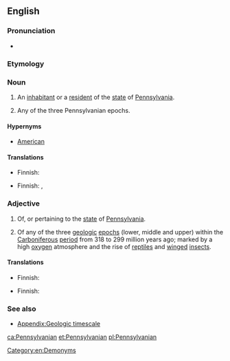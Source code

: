 ==English==

===Pronunciation===
* {{rhymes|eɪniən|lang=en}}

===Etymology===
{{suffix|Pennsylvania|an|lang=en}}

===Noun===
{{en-noun}}

# An [[inhabitant]] or a [[resident]] of the [[state]] of [[Pennsylvania]].
# {{context|geology|lang=en}} Any of the three Pennsylvanian epochs.

====Hypernyms====
*[[American]]

====Translations====
{{trans-top|resident of Pennsylvania}}
* Finnish: {{t|fi|pennsylvanialainen}}
{{trans-mid}}
{{trans-bottom}}

{{trans-top|geology: Pennsylvanian epoch}}
* Finnish: {{t|fi|pennsylvanialaiskausi}}, {{t|fi|myöhäiskivihiilikausi}}
{{trans-mid}}
{{trans-bottom}}

===Adjective===
{{en-adj|-}}

# Of, or pertaining to the [[state]] of [[Pennsylvania]].
# {{context|geology|lang=en}} Of any of the three [[geologic]] [[epoch]]s (lower, middle and upper) within the [[Carboniferous]] [[period]] from 318 to 299 million years ago; marked by a high [[oxygen]] atmosphere and the rise of [[reptile]]s and [[winged]] [[insects]].

====Translations====
{{trans-top|of or pertaining to Pennsylvania}}
* Finnish: {{t|fi|pennsylvanialainen}}
{{trans-mid}}
{{trans-bottom}}

{{trans-top|geology: of a Pennsylvanian epoch}}
* Finnish: {{t|fi|myöhäiskivihiilikautinen}}
{{trans-mid}}
{{trans-bottom}}

===See also===
* [[Appendix:Geologic timescale]]

[[Category:en:Demonyms]]

[[ca:Pennsylvanian]]
[[et:Pennsylvanian]]
[[pl:Pennsylvanian]]